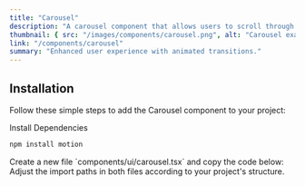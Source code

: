 ```yaml
---
title: "Carousel"
description: "A carousel component that allows users to scroll through a list of items."
thumbnail: { src: "/images/components/carousel.png", alt: "Carousel example" }
link: "/components/carousel"
summary: "Enhanced user experience with animated transitions."
---
```


<ComponentPreview name="carousel-demo" />

## Installation

Follow these simple steps to add the Carousel component to your project:

<Steps>

<Step>
Install Dependencies
</Step>

```bash 
npm install motion 
```

<Step>
    Create a new file `components/ui/carousel.tsx` and copy the code below:
</Step>

<CollapsibleSource name="carousel" />

<Step>
    Adjust the import paths in both files according to your project's structure.
</Step>

</Steps>
